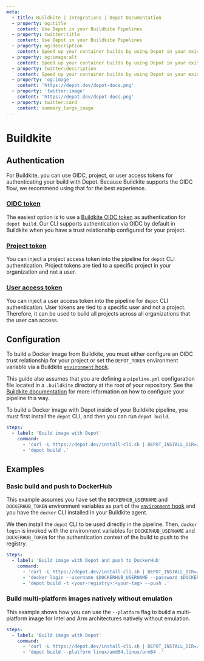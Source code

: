 ```yaml
---
meta:
  - title: Buildkite | Integrations | Depot Documentation
  - property: og:title
    content: Use Depot in your Buildkite Pipelines
  - property: twitter:title
    content: Use Depot in your Buildkite Pipelines
  - property: og:description
    content: Speed up your container builds by using Depot in your existing Buildkite Pipelines.
  - property: og:image:alt
    content: Speed up your container builds by using Depot in your existing Buildkite Pipelines.
  - property: twitter:description
    content: Speed up your container builds by using Depot in your existing Buildkite Pipelines.
  - property: 'og:image'
    content: 'https://depot.dev/depot-docs.png'
  - property: 'twitter:image'
    content: 'https://depot.dev/depot-docs.png'
  - property: twitter:card
    content: summary_large_image
---
```


# Buildkite

## Authentication

For Buildkite, you can use OIDC, project, or user access tokens for authenticating your build with Depot. Because Buildkite supports the OIDC flow, we recommend using that for the best experience.

### [OIDC token](/docs/cli/authentication#oidc-trust-relationships)

The easiest option is to use a [Buildkite OIDC token](https://buildkite.com/docs/agent/v3/cli-oidc) as authentication for `depot build`. Our CLI supports authentication via OIDC by default in Buildkite when you have a trust relationship configured for your project.

### [Project token](/docs/cli/authentication#project-tokens)

You can inject a project access token into the pipeline for `depot` CLI authentication. Project tokens are tied to a specific project in your organization and not a user.

### [User access token](/docs/cli/authentication#user-access-tokens)

You can inject a user access token into the pipeline for `depot` CLI authentication. User tokens are tied to a specific user and not a project. Therefore, it can be used to build all projects across all organizations that the user can access.

## Configuration

To build a Docker image from Buildkite, you must either configure an OIDC trust relationship for your project or set the `DEPOT_TOKEN` environment variable via a Buildkite [`environment` hook](https://buildkite.com/docs/pipelines/secrets#exporting-secrets-with-environment-hooks).

This guide also assumes that you are defining a `pipeline.yml` configuration file located in a `.buildkite` directory at the root of your repository. See the [Buildkite documentation](https://buildkite.com/docs/pipelines/defining-steps#step-defaults-pipeline-dot-yml-file) for more information on how to configure your pipeline this way.

To build a Docker image with Depot inside of your Buildkite pipeline, you must first install the `depot` CLI, and then you can run `depot build`.

```yaml showLineNumbers
steps:
  - label: 'Build image with Depot'
    command:
      - 'curl -L https://depot.dev/install-cli.sh | DEPOT_INSTALL_DIR=/usr/local/bin sh'
      - 'depot build .'
```

## Examples

### Basic build and push to DockerHub

This example assumes you have set the `DOCKERHUB_USERNAME` and `DOCKERHUB_TOKEN` environment variables as part of the [`environment` hook](https://buildkite.com/docs/pipelines/secrets#exporting-secrets-with-environment-hooks) and you have the `docker` CLI installed in your Buildkite agent.

We then install the `depot` CLI to be used directly in the pipeline. Then, `docker login` is invoked with the environment variables for `DOCKERHUB_USERNAME` and `DOCKERHUB_TOKEN` for the authentication context of the build to push to the registry.

```yaml showLineNumbers
steps:
  - label: 'Build image with Depot and push to DockerHub'
    command:
      - 'curl -L https://depot.dev/install-cli.sh | DEPOT_INSTALL_DIR=/usr/local/bin sh'
      - 'docker login --username $DOCKERHUB_USERNAME --password $DOCKERHUB_TOKEN'
      - 'depot build -t <your-registry>:<your-tag> --push .'
```

### Build multi-platform images natively without emulation

This example shows how you can use the `--platform` flag to build a multi-platform image for Intel and Arm architectures natively without emulation.

```yaml showLineNumbers
steps:
  - label: 'Build image with Depot'
    command:
      - 'curl -L https://depot.dev/install-cli.sh | DEPOT_INSTALL_DIR=/usr/local/bin sh'
      - 'depot build --platform linux/amd64,linux/arm64 .'
```
